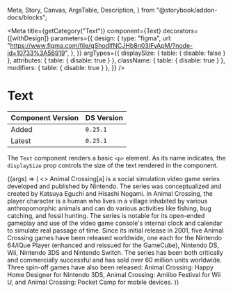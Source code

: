   Meta,
  Story,
  Canvas,
  ArgsTable,
  Description,
} from "@storybook/addon-docs/blocks";


<Meta
  title={getCategory("Text")}
  component={Text}
  decorators={[withDesign]}
  parameters={{
    design: {
      type: "figma",
      url:
        "https://www.figma.com/file/qShodlfNCJHb8n03IFyApM/?node-id=10733%3A56919",
    },
  }}
  argTypes={{
    displaySize: { table: { disable: false } },
    attributes: { table: { disable: true } },
    className: { table: { disable: true } },
    modifiers: { table: { disable: true } },
  }}
/>

# Text

| Component Version | DS Version |
| ----------------- | ---------- |
| Added             | `0.25.1`   |
| Latest            | `0.25.1`   |

<Description of={Text} />

The `Text` component renders a basic `<p>` element. As its name indicates, the `displaySize` prop controls the size of the text rendered in the component.

<Canvas withToolbar>
  <Story name="Text" args={{}}>
    {(args) => (
      <>
        <Text {...args}>
          Animal Crossing[a] is a social simulation video game series developed
          and published by Nintendo. The series was conceptualized and created
          by Katsuya Eguchi and Hisashi Nogami. In Animal Crossing, the player
          character is a human who lives in a village inhabited by various
          anthropomorphic animals and can do various activities like fishing,
          bug catching, and fossil hunting. The series is notable for its
          open-ended gameplay and use of the video game console's internal clock
          and calendar to simulate real passage of time.
        </Text>
        <Text {...args}>
          Since its initial release in 2001, five Animal Crossing games have
          been released worldwide, one each for the Nintendo 64/iQue Player
          (enhanced and reissued for the GameCube), Nintendo DS, Wii, Nintendo
          3DS and Nintendo Switch. The series has been both critically and
          commercially successful and has sold over 60 million units worldwide.
          Three spin-off games have also been released: Animal Crossing: Happy
          Home Designer for Nintendo 3DS, Animal Crossing: Amiibo Festival for
          Wii U, and Animal Crossing: Pocket Camp for mobile devices.
        </Text>
      </>
    )}
  </Story>
</Canvas>

<ArgsTable story="Text" />
